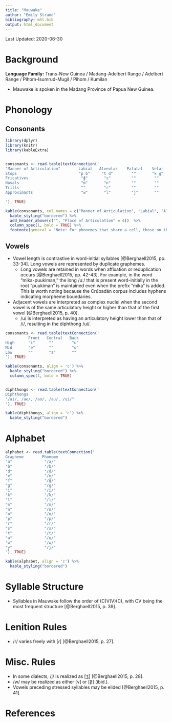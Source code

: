 ```yaml
---
title: "Mauwake"
author: "Emily Strand"
bibliography: mhl.bib
output: html_document
---
```


Last Updated: 2020-06-30

# Background

**Language Family:** Trans-New Guinea / Madang-Adelbert Range / Adelbert Range / Pihom-Isumrud-Mugil / Pihom / Kumilan

* Mauwake is spoken in the Madang Province of Papua New Guinea.

# Phonology

## Consonants


```r

library(dplyr)
library(knitr)
library(kableExtra)


consonants <- read.table(textConnection('
"Manner of Articulation"        Labial   Alveolar    Palatal    Velar    
Stops                           "p b"     "t d"        ""       "k ɡ"    
Fricatives                       "ɸ"       "s"         ""        ""      
Nasals                           "m"       "n"         ""        ""      
Trills                           ""        "r"         ""        ""      
Approximants                     "w"       "l"         "j"       ""      

'), TRUE)

kable(consonants, col.names = c("Manner of Articulation", "Labial", "Alveolar", "Palatal", "Velar"), align = 'c') %>%
  kable_styling("bordered") %>%
  add_header_above(c("", "Place of Articulation" = 4))  %>%
  column_spec(1, bold = TRUE) %>%
  footnote(general = "Note: For phonemes that share a cell, those on the left are voiceless and those on the right are voiced.", general_title = "")
```

## Vowels

* Vowel length is contrastive in word-initial syllables [@Berghaell2015, pp. 33-34]. Long vowels are represented by duplicate graphemes.
    - Long vowels are retained in words when affixation or reduplication occurs [@Berghaell2015, pp. 42-43]. For example, in the word "mika-puukiman," the long /uː/ that is present word-initially in the root "puukiman" is maintained even when the prefix "mika" is added. This is worth noting because the Crúbadán corpus includes hyphens indicating morpheme boundaries.
* Adjacent vowels are interpreted as complex nuclei when the second vowel is of the same articulatory height or higher than that of the first vowel [@Berghaell2015, p. 40].
    - /u/ is interpreted as having an articulatory height lower than that of /i/, resulting in the diphthong /ui/.

```r
consonants <- read.table(textConnection('
          Front   Central   Back
High      "i"      ""        "u"
Mid       "e"      ""        "o"
Low       ""       "a"       ""
'), TRUE)

kable(consonants, align = 'c') %>%
  kable_styling("bordered") %>%
  column_spec(1, bold = TRUE)


diphthongs <- read.table(textConnection('
Diphthongs
"/ai/, /ae/, /ao/, /au/, /ui/"
'), TRUE)

kable(diphthongs, align = 'c') %>%
  kable_styling("bordered")
```

# Alphabet

```r

alphabet <- read.table(textConnection('
Grapheme        Phoneme  
"a"              "/a/"
"b"              "/b/"
"d"              "/d/"
"e"              "/e/"
"f"              "/ɸ/"
"g"              "/ɡ/"
"i"              "/i/"
"k"              "/k/"
"l"              "/l/"
"m"              "/m/"
"n"              "/n/"
"o"              "/o/"
"p"              "/p/"
"r"              "/r/"
"s"              "/s/"
"t"              "/t/"
"u"              "/u/"
"w"              "/w/"
"y"              "/j/"
'), TRUE)

kable(alphabet, align = 'c') %>%
  kable_styling("bordered")
```

# Syllable Structure

* Syllables in Mauwake follow the order of (C)V(V)(C), with CV being the most frequent structure [@Berghaell2015, p. 39].

# Lenition Rules

* /r/ varies freely with [ɾ] [@Berghaell2015, p. 27].

# Misc. Rules

* In some dialects, /j/ is realized as [ʒ] [@Berghaell2015, p. 28].
* /w/ may be realized as either [v] or [β] (ibid.).
* Vowels preceding stressed syllables may be elided [@Berghaell2015, p. 41].

# References
